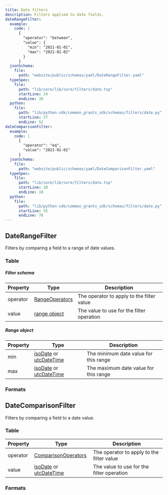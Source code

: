 ```yaml
---
title: Date filters
description: Filters applied to date fields.
dateRangeFilter:
  example:
    code: |
      {
        "operator": "between",
        "value": {
          "min": "2021-01-01",
          "max": "2021-01-02"
        }
      }
  jsonSchema:
    file:
      path: "website/public/schemas/yaml/DateRangeFilter.yaml"
  typeSpec:
    file:
      path: "lib/core/lib/core/filters/date.tsp"
      startLine: 24
      endLine: 38
  python:
    file:
      path: "lib/python-sdk/common_grants_sdk/schemas/filters/date.py"
      startLine: 37
      endLine: 52
dateComparisonFilter:
  example:
    code: |
      {
        "operator": "eq",
        "value": "2021-01-01"
      }
  jsonSchema:
    file:
      path: "website/public/schemas/yaml/DateComparisonFilter.yaml"
  typeSpec:
    file:
      path: "lib/core/lib/core/filters/date.tsp"
      startLine: 10
      endLine: 18
  python:
    file:
      path: "lib/python-sdk/common_grants_sdk/schemas/filters/date.py"
      startLine: 55
      endLine: 78
---
```



## DateRangeFilter

Filters by comparing a field to a range of date values.

### Table

##### Filter schema

| Property | Type                                                    | Description                               |
| -------- | ------------------------------------------------------- | ----------------------------------------- |
| operator | [RangeOperators](/protocol/filters/base#rangeoperators) | The operator to apply to the filter value |
| value    | [range object](#range-object)                           | The value to use for the filter operation |

##### Range object

| Property | Type                                                                                       | Description                           |
| -------- | ------------------------------------------------------------------------------------------ | ------------------------------------- |
| min      | [isoDate](/protocol/types/date#isodate) or [utcDateTime](/protocol/types/date#utcdatetime) | The minimum date value for this range |
| max      | [isoDate](/protocol/types/date#isodate) or [utcDateTime](/protocol/types/date#utcdatetime) | The maximum date value for this range |

### Formats

<SchemaFormatTabs
  example={frontmatter.dateRangeFilter.example}
  jsonSchema={frontmatter.dateRangeFilter.jsonSchema}
  typeSpec={frontmatter.dateRangeFilter.typeSpec}
  python={frontmatter.dateRangeFilter.python}
/>

## DateComparisonFilter

Filters by comparing a field to a date value.

### Table

| Property | Type                                                                                       | Description                               |
| -------- | ------------------------------------------------------------------------------------------ | ----------------------------------------- |
| operator | [ComparisonOperators](/protocol/filters/base#comparisonoperators)                          | The operator to apply to the filter value |
| value    | [isoDate](/protocol/types/date#isodate) or [utcDateTime](/protocol/types/date#utcdatetime) | The value to use for the filter operation |

### Formats

<SchemaFormatTabs
  example={frontmatter.dateComparisonFilter.example}
  jsonSchema={frontmatter.dateComparisonFilter.jsonSchema}
  typeSpec={frontmatter.dateComparisonFilter.typeSpec}
  python={frontmatter.dateComparisonFilter.python}
/>
